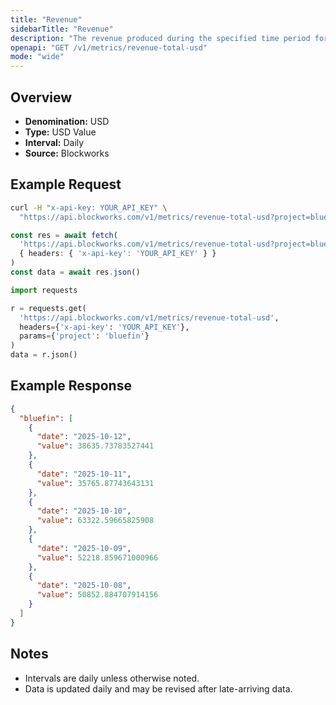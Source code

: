 ```yaml
---
title: "Revenue"
sidebarTitle: "Revenue"
description: "The revenue produced during the specified time period for given project."
openapi: "GET /v1/metrics/revenue-total-usd"
mode: "wide"
---
```


## Overview

- **Denomination:** USD
- **Type:** USD Value
- **Interval:** Daily
- **Source:** Blockworks

## Example Request

<CodeGroup>

```bash cURL
curl -H "x-api-key: YOUR_API_KEY" \
  "https://api.blockworks.com/v1/metrics/revenue-total-usd?project=bluefin"
```

```typescript TypeScript
const res = await fetch(
  'https://api.blockworks.com/v1/metrics/revenue-total-usd?project=bluefin',
  { headers: { 'x-api-key': 'YOUR_API_KEY' } }
)
const data = await res.json()
```

```python Python
import requests

r = requests.get(
  'https://api.blockworks.com/v1/metrics/revenue-total-usd',
  headers={'x-api-key': 'YOUR_API_KEY'},
  params={'project': 'bluefin'}
)
data = r.json()
```

</CodeGroup>

## Example Response

```json
{
  "bluefin": [
    {
      "date": "2025-10-12",
      "value": 38635.73783527441
    },
    {
      "date": "2025-10-11",
      "value": 35765.87743643131
    },
    {
      "date": "2025-10-10",
      "value": 63322.59665825908
    },
    {
      "date": "2025-10-09",
      "value": 52218.859671000966
    },
    {
      "date": "2025-10-08",
      "value": 50852.884707914156
    }
  ]
}
```

## Notes
- Intervals are daily unless otherwise noted.
- Data is updated daily and may be revised after late-arriving data.